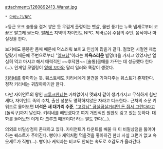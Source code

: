 attachment:/1260892413_Wanst.jpg

 * [[마비노기/NPC]]
>둥근 오크 술통을 겹쳐 쌓은 듯 무겁게 출렁이는 뱃살, 물씬 풍기는 누룩 냄새로부터 코끝은 발그레 물든다.
[[발레스]] 지역의 자이언트 NPC. 제바르쉬 주점의 주인. 음식이나 마실것을 판다.

보기에도 뚱뚱한 몸매 때문에 덕스러워 보이고 인심이 많을거 같다. 젊었던 시절엔 제법 말랐기 때문에 주변으로부터 "[[엘프]]남"이라는 '''치욕스러운''' 별명(!)을 가지고 있었지만 열심히 먹고 마시고 해서 매력적인 ~~후덕한~~ [술통]몸매를 가꾸는 데 성공했다 한다(…). 인게임 모델링이 [[제더|옆에 꼬마]]와 달리 일러와 똑같이 생겼다.

[[키리네]]를 좋아하는 듯. 퀘스트에도 키리네에게 물건을 가져다주는 퀘스트가 존재한다. 정작 키리네는 귀찮아하기만 한다. 

다만 자이언트의 왕인 [[크루크]]한테는 가차없어서 멧돼지 같이 생겨가지고 무식하게 힘만 세다, 자이언트 족의 수치, 출신 성분도 명확하지않은 자라고 디스한다..  근처의 소문 키워드로 물어보면 '''녀석은 새 대가리 수준''', [["고갱님" 굽실굽실거리면 돈 줘서 그런다]]라고 [돌직구]까지 날린다.  키리네를 빼앗겼다고 여겨 개인적인 원한도 갖고 있는 듯하다. 대화를 들어보면 이게 다 크루크 때문이다! 라는 말도 한다(...).

의외로 비밀상점이 존재하고 있다. 자이언트가 타운트를 배울 때 이 비밀상점을 뚫어야 하는 퀘스트가 주어진다. 빵이나 케익처럼 먹을것을 좋아하긴 한데 사실 그런거 없고 속옷세트가 직빵(...). 빵이나 케익과는 비교도 안되는 속도로 호감도가 올라간다.
